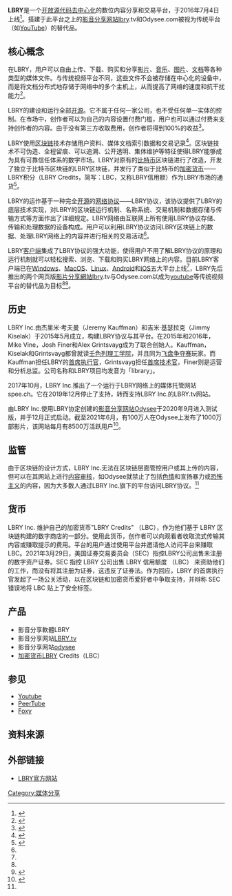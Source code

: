 {{NoteTA|G1=IT}}
{{Infobox_Company |
  company_name   = LBRY|
  company_logo   = Lbry-logo.svg|
  company_type   = [[非上市公司|非上市公司]]|
  foundation     = 2015年5月24日|
  location       = {{US}}|
  area_served    = [[全球|全球]]|
  industry       = [[互联网|互联网]]服務|
  key_people     = 麦克·瓦因（Mike Vine）|
  slogan = LBRY 是个免费、开放且社群营运的数位市场。你的数据由你拥有、网路由你掌控。事實上，你就是这个网路。|
  products       = 去中心化内容分享平台|
  revenue        =  |
  owner = |
  parent = |
  homepage       = {{URL|https://lbry.com/}}
}}
{{Infobox software
| name = LBRY 协议
| website = {{URL|https://lbry.tech/}}
| repo = {{URL|https://github.com/lbryio/lbrycrd}}
| developer = LBRY
| platform = [[Microsoft_Windows|Windows]], [[macOS|macOS]], [[Linux|Linux]], [[Android|Android]], [[iOS|iOS]]<ref name="get">{{cite web |title=Get LBRY |url=https://lbry.com/get?showall=1 |website=LBRY |publisher=LBRY |access-date=January 29, 2021 |language=en |archive-date=2021-01-23 |archive-url=https://web.archive.org/web/20210123182303/https://lbry.com/get?showall=1 }}</ref>
| programming_language = [[C++|C++]]<ref name="#1">{{cite web |title=Contributor's Guide |url=https://lbry.tech/contribute |website=LBRY.tech |publisher=Lbry |access-date=January 29, 2021 |language=en |archive-date=2021-02-01 |archive-url=https://web.archive.org/web/20210201122541/https://lbry.tech/contribute }}</ref>
| latest release version =  0.17.3.3
| latest release date = {{Start date and age|2021|5|1|df=no}}<ref name="github-lbrycrd">{{cite web |title=lbryio/lbrycrd |url=https://github.com/lbryio/lbrycrd |website=[[GitHub|GitHub]] |publisher=Lbry |access-date=January 29, 2021 |date=January 29, 2021 |archive-date=2021-03-22 |archive-url=https://web.archive.org/web/20210322093926/https://github.com/lbryio/lbrycrd }}</ref>
| license = [[MIT_License|MIT License]]<ref name="github-lbrycrd"/>
}}
{{Infobox software
| name = LBRY 客户端
| website = {{URL|https://lbry.com/}}
| repo = {{URL|https://github.com/lbryio/lbry-desktop}}、{{URL|https://github.com/lbryio/lbry-android}}等
| developer = LBRY
| platform = [[Microsoft_Windows|Windows]], [[macOS|macOS]], [[Linux|Linux]], [[Android|Android]], [[iOS|iOS]]<ref name="get">{{cite web |title=Get LBRY |url=https://lbry.com/get?showall=1 |website=LBRY |publisher=LBRY |access-date=January 29, 2021 |language=en}}</ref>
| programming_language = [[JavaScript|JavaScript]]、[[Java|Java]]等<ref name="#1"/>
| latest release version = 0.52.6（Windows），0.17.1（Android）
| latest release date = Windows：{{Start date and age|2022|4|5|df=no}}<ref name="github-lbrydesktop">{{cite web |title=lbryio/lbry-desktop |url=https://github.com/lbryio/lbry-desktop |website=[[GitHub|GitHub]] |publisher=LBRY |access-date=February 14, 2021 |date=February 14, 2021 |archive-date=2021-06-20 |archive-url=https://web.archive.org/web/20210620033217/https://github.com/lbryio/lbry-desktop }}</ref>，Android：{{Start date and age|2021|6|25|df=no}}<ref name="github-lbryandroid">{{cite web |title=lbryio/lbry-android |url=https://github.com/lbryio/lbry-android |website=[[GitHub|GitHub]] |publisher=LBRY |access-date=February 14, 2021 |date=February 14, 2021 |archive-date=2021-02-13 |archive-url=https://web.archive.org/web/20210213211435/https://github.com/lbryio/lbry-android }}</ref>
| license = [[MIT_License|MIT License]]<ref name="github-lbryandroid"/>
}}
'''LBRY'''是一个[[开放源代码|开放源代码]][[去中心化|去中心化]]的数位内容分享和交易平台，于2016年7月4日上线<ref>{{cite web |title=LBRY Credits - 区块链导航 |url=https://www.block123.com/zh-hant/nav/845942664699.htm |website=区块链导航 Block123.com |accessdate=2021-02-14}}</ref>。搭建于此平台之上的[[影音分享网站|影音分享网站]]lbry.tv和Odysee.com被视为传统平台（如[[YouTube|YouTube]]）的替代品。

== 核心概念 ==

在LBRY，用户可以自由上传、下载、购买和分享[[影片|影片]]、[[音乐|音乐]]、[[图片|图片]]、[[文档|文档]]等各种类型的媒体文件。与传统视频平台不同，这些文件不会被存储在中心化的设备中，而是{{Citation needed|以类似于[[BitTorrent|BitTorrent]]的方式|time=2021-04-13}}将文档分布式地存储于网络中的多个主机上，从而提高了网络的速度和抗干扰能力<ref name="intro">{{cite web |title=What is LBRY exactly? Is it a protocol, an app, a website, or a company? |url=https://lbry.com/faq/what-is-lbry |website=LBRY.com |accessdate=2021-02-14 |archive-date=2021-07-27 |archive-url=https://web.archive.org/web/20210727011145/https://lbry.com/faq/what-is-lbry }}</ref>。

LBRY的建设和运行全部[[开源|开源]]。它不属于任何一家公司，也不受任何单一实体的控制。在市场中，创作者可以为自己的内容设置付费门槛，用户也可以通过付费来支持创作者的内容。由于没有第三方收取费用，创作者将得到100%的收益<ref name="consumers">{{cite web |title=How does LBRY benefit content consumers? Why should I bother caring? |url=https://lbry.com/faq/benefit-consumers |website=LBRY.com |accessdate=2021-02-14 |archive-date=2021-02-13 |archive-url=https://web.archive.org/web/20210213211445/https://lbry.com/faq/benefit-consumers }}</ref>。

LBRY使用[[区块链|区块链]]技术存储用户资料、媒体文档索引数据和交易记录<ref name="blockchain">{{cite web |title=LBRY: A Decentralized Digital Content Marketplace |url=https://lbry.tech/spec#blockchain |website=LBRY.tech |accessdate=2021-02-14 |archive-date=2021-07-21 |archive-url=https://web.archive.org/web/20210721202024/https://lbry.tech/spec#blockchain }}</ref>。区块链技术不可伪造、全程留痕、可以追溯、公开透明、集体维护等特征使得LBRY能够成为具有可靠信任体系的数字市场。LBRY对原有的[[比特币|比特币]]区块链进行了改造，开发了独立于比特币区块链的LBRY区块链，并发行了类似于比特币的[[加密货币|加密货币]]——LBRY积分（LBRY Credits，简写：LBC，又称LBRY信用额）作为LBRY市场的通货<ref>{{cite web |title=Art in the Internet Age: An introduction to LBRY |url=https://lbry.com/what |website=LBRY.com |accessdate=2021-02-14 |archive-date=2021-06-03 |archive-url=https://web.archive.org/web/20210603091151/https://lbry.com/what }}</ref>。

LBRY的运作基于一种完全[[开源|开源]]的[[网络协议|网络协议]]——LBRY协议，该协议提供了LBRY的底层技术实现，对LBRY的区块链运行机制、名称系统、交易机制和数据存储与传输方式等方面作出了详细规定。LBRY网络由互联网上所有使用LBRY协议存储、传输和处理数据的设备构成。用户可以利用LBRY协议访问LBRY区块链上的数据、处理LBRY网络上的内容并进行相关的交易活动<ref name="blockchain" />。

LBRY[[客户端|客户端]]集成了LBRY协议的强大功能，使得用户不用了解LBRY协议的原理和运行机制就可以轻松搜索、浏览、下载和购买LBRY网络上的内容。目前LBRY客户端已在[[Windows|Windows]]、[[MacOS|MacOS]]、[[Linux|Linux]]、[[Android|Android]]和[[iOS|iOS]]五大平台上线<ref name="get" />，LBRY先后推出的两个网页版[[影片分享網站|影片分享網站]]lbry.tv与Odysee.com以成为[[youtube|youtube]]等传统视频平台的替代品为目标<ref name="intro" /><ref>{{cite web |title=预言 YouTube 没落？「好和弦」看好去中心化服务 LBRY 看见创作者对 YouTube 的爱恨情仇 |url=https://www.inside.com.tw/article/21916-YouTube-LBRY-NiceChord |website=INSIDE |accessdate=2021-02-14 |archive-date=2021-06-03 |archive-url=https://web.archive.org/web/20210603044935/https://www.inside.com.tw/article/21916-YouTube-LBRY-NiceChord }}</ref>。

== 历史 ==
LBRY Inc.由杰里米·考夫曼（Jeremy Kauffman）和吉米·基瑟拉克（Jimmy Kiselak）于2015年5月成立，构建LBRY协议与其平台。在2015年和2016年，Mike Vine，Josh Finer和Alex Grintsvayg成为了联合创始人。Kauffman，Kiselak和Grintsvayg都曾就读[[壬色列理工学院|壬色列理工学院]]，并且同为[[飞盘争夺赛|飞盘争夺赛]]玩家。而Kauffman担任LBRY的[[首席执行官|首席执行官]]，Grintsvayg担任[[首席技术官|首席技术官]]，Finer则是运营和分析总监。公司名称和LBRY项目均发音为「library」。

2017年10月，LBRY Inc.推出了一个运行于LBRY网络上的媒体托管网站spee.ch。它在2019年12月停止了支持，转而支持LBRY Inc.的LBRY.tv网站。

由LBRY Inc.使用LBRY协定创建的[[影音分享网站|影音分享网站]]Odysee于2020年9月进入测试版，并于12月正式启动。截至2021年6月，有100万人在Odysee上发布了1000万部影片，该网站每月有8500万活跃用户<ref name="mau">{{cite web |title=twitter |url=https://twitter.com/LBRYcom/status/1409550818928476169 |access-date=2021-07-11 |archive-date=2021-07-11 |archive-url=https://web.archive.org/web/20210711142835/https://twitter.com/LBRYcom/status/1409550818928476169 }}</ref>。

== 监管 ==
由于区块链的设计方式，LBRY Inc.无法在区块链层面管控用户或其上传的内容，但可以在其网站上进行[[审查制度|内容审核]]，如Odysee就禁止了包括[[色情作品|色情]]和宣扬暴力或[[恐怖主义|恐怖主义]]的内容，因为大多数人通过LBRY Inc.旗下的平台访问LBRY协议。<ref name="mau" />

== 货币 ==
LBRY Inc. 维护自己的加密货币"LBRY Credits" （LBC），作为他们基于 LBRY 区块链构建的数字商店的一部分。使用此货币，创作者可以向观看者收取流式传输其内容或赚取提示的费用。平台的用户通过使用平台并邀请他人访问平台来赚取 LBC。2021年3月29日，美国证券交易委员会（SEC）指控LBRY公司出售未注册的数字资产证券。SEC 指控 LBRY 公司出售 LBRY 信用额度 （LBC） 来资助他们的工作，而没有将其注册为证券，这违反了证券法。作为回应，LBRY 的首席执行官发起了一场公关活动，以在区块链和加密货币爱好者中争取支持，并辩称 SEC 错误地将 LBC 贴上了安全标签。

== 产品 ==
*影音分享軟體LBRY
*影音分享网站[https://lbry.tv/ LBRY.tv] {{Wayback|url=https://lbry.tv/ |date=20210722033537 }}
*影音分享网站[https://odysee.com/ odysee] {{Wayback|url=https://odysee.com/ |date=20210727011130 }}
*[[加密货币|加密货币]]LBRY Credits（LBC）

== 参见 ==
*[[Youtube|Youtube]]
*[[PeerTube|PeerTube]]
*[[Foxy|Foxy]]

== 资料来源 ==
{{reflist}}

== 外部链接 ==
*{{en}}[https://lbry.com/ LBRY官方网站] {{Wayback|url=https://lbry.com/ |date=20210203173935 }}
{{Video digital distribution platforms}}
[[Category:媒体分享|Category:媒体分享]]